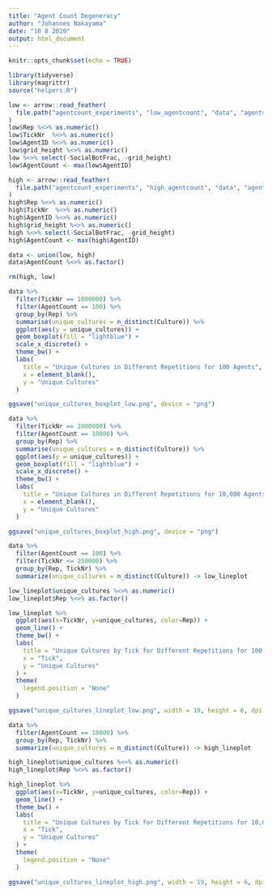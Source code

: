 ```yaml
---
title: "Agent Count Degeneracy"
author: "Johannes Nakayama"
date: "10 8 2020"
output: html_document
---
```


```r

knitr::opts_chunk$set(echo = TRUE)

library(tidyverse)
library(magrittr)
source("helpers.R")

```

```r

low <- arrow::read_feather(
  file.path("agentcount_experiments", "low_agentcount", "data", "agents", "adata.feather")
)
low$Rep %<>% as.numeric()
low$TickNr  %<>% as.numeric() 
low$AgentID %<>% as.numeric()
low$grid_height %<>% as.numeric()
low %<>% select(-SocialBotFrac, -grid_height)
low$AgentCount <- max(low$AgentID)

high <- arrow::read_feather(
  file.path("agentcount_experiments", "high_agentcount", "data", "agents", "adata.feather")
)
high$Rep %<>% as.numeric()
high$TickNr  %<>% as.numeric() 
high$AgentID %<>% as.numeric()
high$grid_height %<>% as.numeric()
high %<>% select(-SocialBotFrac, -grid_height)
high$AgentCount <- max(high$AgentID)

data <- union(low, high)
data$AgentCount %<>% as.factor()

rm(high, low)

```

```r

data %>% 
  filter(TickNr == 1000000) %>% 
  filter(AgentCount == 100) %>% 
  group_by(Rep) %>%
  summarise(unique_cultures = n_distinct(Culture)) %>% 
  ggplot(aes(y = unique_cultures)) +
  geom_boxplot(fill = "lightblue") +
  scale_x_discrete() +
  theme_bw() +
  labs(
    title = "Unique Cultures in Different Repetitions for 100 Agents",
    x = element_blank(),
    y = "Unique Cultures"
  )

ggsave("unique_cultures_boxplot_low.png", device = "png")

```

```r

data %>% 
  filter(TickNr == 2000000) %>% 
  filter(AgentCount == 10000) %>% 
  group_by(Rep) %>%
  summarise(unique_cultures = n_distinct(Culture)) %>% 
  ggplot(aes(y = unique_cultures)) +
  geom_boxplot(fill = "lightblue") +
  scale_x_discrete() +
  theme_bw() +
  labs(
    title = "Unique Cultures in Different Repetitions for 10,000 Agents",
    x = element_blank(),
    y = "Unique Cultures"
  )

ggsave("unique_cultures_boxplot_high.png", device = "png")

```


```r

data %>% 
  filter(AgentCount == 100) %>% 
  filter(TickNr <= 250000) %>% 
  group_by(Rep, TickNr) %>% 
  summarize(unique_cultures = n_distinct(Culture)) -> low_lineplot

low_lineplot$unique_cultures %<>% as.numeric()
low_lineplot$Rep %<>% as.factor()

low_lineplot %>% 
  ggplot(aes(x=TickNr, y=unique_cultures, color=Rep)) +
  geom_line() +
  theme_bw() +
  labs(
    title = "Unique Cultures by Tick for Different Repetitions for 100 Agents",
    x = "Tick",
    y = "Unique Cultures"
  ) +
  theme(
    legend.position = "None"
  )

ggsave("unique_cultures_lineplot_low.png", width = 19, height = 6, dpi = 700, device = "png")

```

```r

data %>% 
  filter(AgentCount == 10000) %>% 
  group_by(Rep, TickNr) %>% 
  summarize(unique_cultures = n_distinct(Culture)) -> high_lineplot

high_lineplot$unique_cultures %<>% as.numeric()
high_lineplot$Rep %<>% as.factor()

high_lineplot %>% 
  ggplot(aes(x=TickNr, y=unique_cultures, color=Rep)) +
  geom_line() +
  theme_bw() +
  labs(
    title = "Unique Cultures by Tick for Different Repetitions for 10,000 Agents",
    x = "Tick",
    y = "Unique Cultures"
  ) +
  theme(
    legend.position = "None"
  )

ggsave("unique_cultures_lineplot_high.png", width = 19, height = 6, dpi = 700, device = "png")

```



















